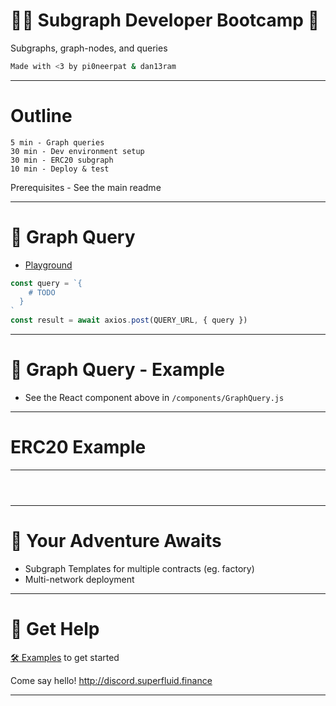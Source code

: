 



<Head><title>🧑‍🚀 Subgraph Developer Bootcamp 🥾</title></Head>

# 🧑‍🚀 Subgraph Developer Bootcamp 🥾

Subgraphs, graph-nodes, and queries 

```bash
Made with <3 by pi0neerpat & dan13ram
```

---

# Outline

```
5 min - Graph queries 
30 min - Dev environment setup
30 min - ERC20 subgraph
10 min - Deploy & test
```

Prerequisites - See the main readme

---

# 📡 Graph Query

- [Playground](https://thegraph.com/explorer/subgraph/superfluid-finance/superfluid-xdai)

```js
const query = `{
    # TODO
  }
`
const result = await axios.post(QUERY_URL, { query })
```

---

# 📡 Graph Query - Example  

<GraphQuery/>

- See the React component above in `/components/GraphQuery.js`

---

# ERC20 Example

---

<CodeSurfer theme={nightOwl}>

```yaml showNumbers title="Subgraph.yaml" file=./subgraph.yaml
```

```yaml showNumbers 10:14 title="Token details" file=./subgraph.yaml
```

```yaml showNumbers 15:26 title="Mappings" file=./subgraph.yaml
```

</CodeSurfer>

---

# 🌄 Your Adventure Awaits

- Subgraph Templates for multiple contracts (eg. factory)
- Multi-network deployment 

---

# 🤝 Get Help 

[🛠️ Examples](https://docs.superfluid.finance/superfluid/resources/examples) to get started

Come say hello! http://discord.superfluid.finance

---





